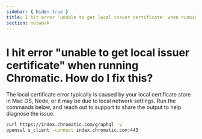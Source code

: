 ```yaml
---
sidebar: { hide: true }
title: I hit error 'unable to get local issuer certificate' when running Chromatic. How do I fix this?
section: network
---
```


# I hit error "unable to get local issuer certificate" when running Chromatic. How do I fix this?

The local certificate error typically is caused by your local certificate store in Mac OS, Node, or it may be due to local network settings.
Run the commands below, and reach out to support to share the output to help diagnose the issue.

```sh
curl https://index.chromatic.com/graphql -v
openssl s_client -connect index.chromatic.com:443
```
